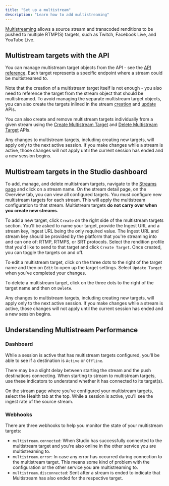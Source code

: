 ```yaml
---
title: "Set up a multistream"
description: "Learn how to add multistreaming"
---
```


[Multistreaming](/developers/core-concepts/core-api/multistream) allows a source
stream and transcoded renditions to be pushed to multiple RTMP(S) targets, such
as Twitch, Facebook Live, and YouTube Live.

## Multistream targets with the API

You can manage multistream target objects from the API - see the
[API reference](/api-reference/multistream/create). Each target represents a
specific endpoint where a stream could be multistreamed to.

Note that the creation of a multistream target itself is not enough - you also
need to reference the target from the stream object that should be
multistreamed. To avoid managing the separate multistream target objects, you
can also create the targets inlined in the stream
[creation](/api-reference/stream/create) and
[update](/api-reference/stream/update) APIs.

You can also create and remove multistream targets individually from a given
stream using the
[Create Multistream Target](/api-reference/stream/add-multistream-target) and
[Delete Multistream Target](/api-reference/stream/delete-multistream-target)
APIs.

<Info>
  Any changes to multistream targets, including creating new targets, will apply
  only to the next active session. If you make changes while a stream is active,
  those changes will not apply until the current session has ended and a new
  session begins.
</Info>

## Multistream targets in the Studio dashboard

To add, manage, and delete multistream targets, navigate to the
[Streams page](https://livepeer.studio/dashboard/streams) and click on a stream
name. On the stream detail page, on the Overview tab, you can view all
configured targets. You must configure new multistream targets for each stream.
This will apply the multistream configuration to that stream. Multistream
targets **do not carry over when you create new streams.**

To add a new target, click `Create` on the right side of the multistream targets
section. You'll be asked to name your target, provide the Ingest URL and a
stream key, Ingest URL being the only required value. The Ingest URL and stream
key should be provided by the platform that you're streaming into and can one
of: RTMP, RTMPS, or SRT protocols. Select the rendition profile that you'd like
to send to that target and click `Create Target`. Once created, you can toggle
the targets on and off.

To edit a multistream target, click on the three dots to the right of the target
name and then on `Edit` to open up the target settings. Select `Update Target`
when you've completed your changes.

To delete a multistream target, click on the three dots to the right of the
target name and then on `Delete`.

<Info>
  Any changes to multistream targets, including creating new targets, will apply
  only to the next active session. If you make changes while a stream is active,
  those changes will not apply until the current session has ended and a new
  session begins.
</Info>

## Understanding Multistream Performance

### Dashboard

While a session is active that has multistream targets configured, you'll be
able to see if a destination is `Active` or `Offline`.

<Info>
  There may be a slight delay between starting the stream and the push
  destinations connecting. When starting to stream to multistream targets, use
  these indicators to understand whether it has connected to its target(s).
</Info>

On the stream page where you've configured your multistream targets, select the
Health tab at the top. While a session is active, you'll see the ingest rate of
the source stream.

### Webhooks

There are three webhooks to help you monitor the state of your multistream
targets:

- `multistream.connected`: When Studio has successfully connected to the
  multistream target and you're also online in the other service you are
  multistreaming to.
- `multistream.error`: In case any error has occurred during connection to the
  multistream target. This means some kind of problem with the configuration or
  the other service you are multistreaming to.
- `multistream.disconnected`: Sent after a stream is ended to indicate that
  Multistream has also ended for the respective target.
